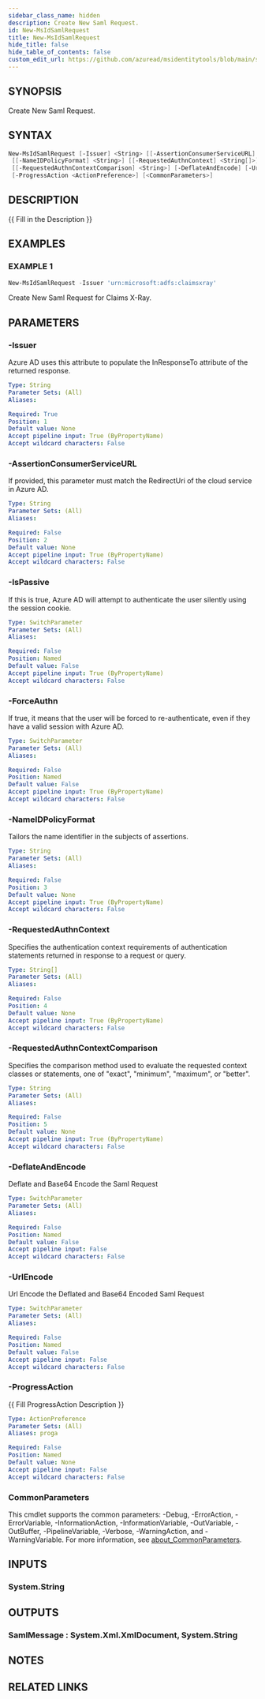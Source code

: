 ```yaml
---
sidebar_class_name: hidden
description: Create New Saml Request.
id: New-MsIdSamlRequest
title: New-MsIdSamlRequest
hide_title: false
hide_table_of_contents: false
custom_edit_url: https://github.com/azuread/msidentitytools/blob/main/src/New-MsIdSamlRequest.ps1
---
```


## SYNOPSIS

Create New Saml Request.

## SYNTAX

```powershell
New-MsIdSamlRequest [-Issuer] <String> [[-AssertionConsumerServiceURL] <String>] [-IsPassive] [-ForceAuthn]
 [[-NameIDPolicyFormat] <String>] [[-RequestedAuthnContext] <String[]>]
 [[-RequestedAuthnContextComparison] <String>] [-DeflateAndEncode] [-UrlEncode]
 [-ProgressAction <ActionPreference>] [<CommonParameters>]
```

## DESCRIPTION

\{\{ Fill in the Description \}\}

## EXAMPLES

### EXAMPLE 1

```powershell
New-MsIdSamlRequest -Issuer 'urn:microsoft:adfs:claimsxray'
```

Create New Saml Request for Claims X-Ray.

## PARAMETERS

### -Issuer

Azure AD uses this attribute to populate the InResponseTo attribute of the returned response.

```yaml
Type: String
Parameter Sets: (All)
Aliases:

Required: True
Position: 1
Default value: None
Accept pipeline input: True (ByPropertyName)
Accept wildcard characters: False
```

### -AssertionConsumerServiceURL

If provided, this parameter must match the RedirectUri of the cloud service in Azure AD.

```yaml
Type: String
Parameter Sets: (All)
Aliases:

Required: False
Position: 2
Default value: None
Accept pipeline input: True (ByPropertyName)
Accept wildcard characters: False
```

### -IsPassive

If this is true, Azure AD will attempt to authenticate the user silently using the session cookie.

```yaml
Type: SwitchParameter
Parameter Sets: (All)
Aliases:

Required: False
Position: Named
Default value: False
Accept pipeline input: True (ByPropertyName)
Accept wildcard characters: False
```

### -ForceAuthn

If true, it means that the user will be forced to re-authenticate, even if they have a valid session with Azure AD.

```yaml
Type: SwitchParameter
Parameter Sets: (All)
Aliases:

Required: False
Position: Named
Default value: False
Accept pipeline input: True (ByPropertyName)
Accept wildcard characters: False
```

### -NameIDPolicyFormat

Tailors the name identifier in the subjects of assertions.

```yaml
Type: String
Parameter Sets: (All)
Aliases:

Required: False
Position: 3
Default value: None
Accept pipeline input: True (ByPropertyName)
Accept wildcard characters: False
```

### -RequestedAuthnContext

Specifies the authentication context requirements of authentication statements returned in response to a request or query.

```yaml
Type: String[]
Parameter Sets: (All)
Aliases:

Required: False
Position: 4
Default value: None
Accept pipeline input: True (ByPropertyName)
Accept wildcard characters: False
```

### -RequestedAuthnContextComparison

Specifies the comparison method used to evaluate the requested context classes or statements, one of "exact", "minimum", "maximum", or "better".

```yaml
Type: String
Parameter Sets: (All)
Aliases:

Required: False
Position: 5
Default value: None
Accept pipeline input: True (ByPropertyName)
Accept wildcard characters: False
```

### -DeflateAndEncode

Deflate and Base64 Encode the Saml Request

```yaml
Type: SwitchParameter
Parameter Sets: (All)
Aliases:

Required: False
Position: Named
Default value: False
Accept pipeline input: False
Accept wildcard characters: False
```

### -UrlEncode

Url Encode the Deflated and Base64 Encoded Saml Request

```yaml
Type: SwitchParameter
Parameter Sets: (All)
Aliases:

Required: False
Position: Named
Default value: False
Accept pipeline input: False
Accept wildcard characters: False
```

### -ProgressAction

\{\{ Fill ProgressAction Description \}\}

```yaml
Type: ActionPreference
Parameter Sets: (All)
Aliases: proga

Required: False
Position: Named
Default value: None
Accept pipeline input: False
Accept wildcard characters: False
```

### CommonParameters

This cmdlet supports the common parameters: -Debug, -ErrorAction, -ErrorVariable, -InformationAction, -InformationVariable, -OutVariable, -OutBuffer, -PipelineVariable, -Verbose, -WarningAction, and -WarningVariable. For more information, see [about_CommonParameters](http://go.microsoft.com/fwlink/?LinkID=113216).

## INPUTS

### System.String

## OUTPUTS

### SamlMessage : System.Xml.XmlDocument, System.String

## NOTES

## RELATED LINKS
